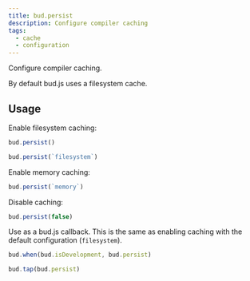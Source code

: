```yaml
---
title: bud.persist
description: Configure compiler caching
tags:
  - cache
  - configuration
---
```


Configure compiler caching.

By default bud.js uses a filesystem cache.

## Usage

Enable filesystem caching:

```ts title=bud.config.ts
bud.persist()
```

```ts title=bud.config.ts
bud.persist(`filesystem`)
```

Enable memory caching:

```ts title=bud.config.ts
bud.persist(`memory`)
```

Disable caching:

```ts title=bud.config.ts
bud.persist(false)
```

Use as a bud.js callback. This is the same as enabling caching with the default configuration (`filesystem`).

```ts title=bud.config.ts
bud.when(bud.isDevelopment, bud.persist)
```

```ts title=bud.config.ts
bud.tap(bud.persist)
```
